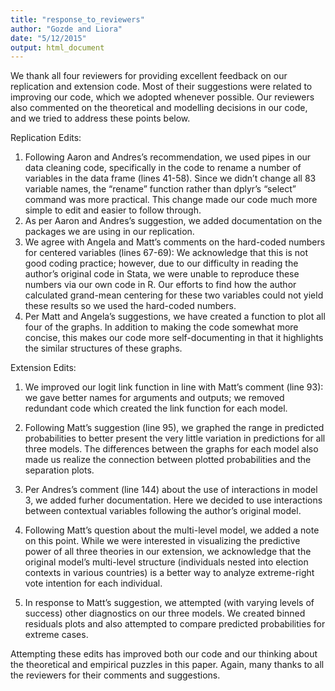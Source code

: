 ```yaml
---
title: "response_to_reviewers"
author: "Gozde and Liora"
date: "5/12/2015"
output: html_document
---
```


We thank all four reviewers for providing excellent feedback on our replication and extension code. Most of their suggestions were related to improving our code, which we adopted whenever possible. Our reviewers also commented on the theoretical and modelling decisions in our code, and we tried to address these points below. 

Replication Edits:

1) Following Aaron and Andres's recommendation, we used pipes in our data cleaning code, specifically in the code to rename a number of variables in the data frame (lines 41-58). Since we didn't change all 83 variable names, the "rename" function rather than dplyr's "select" command  was more practical. This change made our code much more simple to edit and easier to follow through. 
2) As per Aaron and Andres's suggestion, we added documentation on the packages we are using in our replication. 
3) We agree with Angela and Matt's comments on the hard-coded numbers for centered variables (lines 67-69): We acknowledge that this is not good coding practice; however, due to our difficulty in reading the author's original code in Stata, we were unable to reproduce these numbers via our own code in R. Our efforts to find how the author calculated grand-mean centering for these two variables could not yield these results so we used the hard-coded numbers.
4) Per Matt and Angela's suggestions, we have created a function to plot all four of the graphs.  In addition to making the code somewhat more concise, this makes our code more self-documenting in that it highlights the similar structures of these graphs.

Extension Edits:

1) We improved our logit link function in line with Matt's comment (line 93): we gave better names for arguments and outputs; we removed redundant code which created the link function for each model. 
2) Following Matt's suggestion (line 95), we graphed the range in predicted probabilities to better present the very little variation in predictions for all three models. The differences between the graphs for each model also made us realize the connection between plotted probabilities and the separation plots. 
3) Per Andres's comment (line 144) about the use of interactions in model 3, we added furher documentation. Here we decided to use interactions between contextual variables following the author's original model. 
4) Following Matt's question about the multi-level model, we added a note on this point. While we were interested in visualizing the predictive power of all three theories in our extension, we acknowledge that the original model's multi-level structure (individuals nested into election contexts in various countries) is a better way to analyze extreme-right vote intention for each individual.

5) In response to Matt's suggestion, we attempted (with varying levels of success) other diagnostics on our three models.  We created binned residuals plots and also attempted to compare predicted probabilities for extreme cases.

Attempting these edits has improved both our code and our thinking about the theoretical and empirical puzzles in this paper.  Again, many thanks to all the reviewers for their comments and suggestions.  
